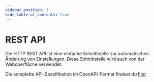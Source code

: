 ```yaml
---
sidebar_position: 1
hide_table_of_contents: true
---
```



# REST API

Die HTTP REST API ist eine einfache Schnittstelle zur automatischen Änderung von Einstellungen.
Diese Schnittstelle wird auch von der Weboberfläche verwendet.

Die komplette API-Spezifikation im OpenAPI-Format findest du [hier](https://raw.githubusercontent.com/evcc-io/docs/refs/heads/main/static/openapi.yaml).

<SwaggerUiWrapper/>
